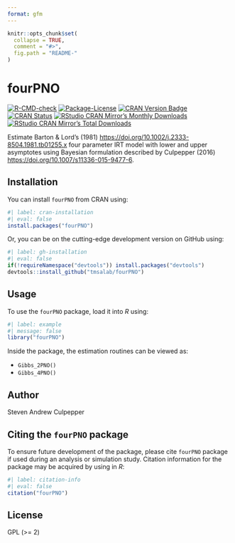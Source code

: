 ```yaml
---
format: gfm
---
```


<!-- README.md is generated from README.qmd. Please edit that file -->

```r
knitr::opts_chunk$set(
  collapse = TRUE,
  comment = "#>",
  fig.path = "README-"
)
```

# fourPNO

<!-- badges: start -->
[![R-CMD-check](https://github.com/tmsalab/fourPNO/actions/workflows/R-CMD-check.yaml/badge.svg)](https://github.com/tmsalab/fourPNO/actions/workflows/R-CMD-check.yaml)
[![Package-License](http://img.shields.io/badge/license-GPL%20(%3E=2)-brightgreen.svg?style=flat)](http://www.gnu.org/licenses/gpl-2.0.html)
[![CRAN Version Badge](http://www.r-pkg.org/badges/version/fourPNO)](https://cran.r-project.org/package=fourPNO)
[![CRAN Status](https://cranchecks.info/badges/worst/fourPNO)](https://cran.r-project.org/web/checks/check_results_fourPNO.html)
[![RStudio CRAN Mirror's Monthly Downloads](http://cranlogs.r-pkg.org/badges/fourPNO?color=brightgreen)](https://www.r-pkg.org:443/pkg/fourPNO)
[![RStudio CRAN Mirror's Total Downloads](http://cranlogs.r-pkg.org/badges/grand-total/fourPNO?color=brightgreen)](https://www.r-pkg.org:443/pkg/fourPNO)
<!-- badges: end -->

Estimate Barton & Lord's (1981) <https://doi.org/10.1002/j.2333-8504.1981.tb01255.x> 
four parameter IRT model with lower and upper asymptotes using Bayesian 
formulation described by Culpepper (2016) <https://doi.org/10.1007/s11336-015-9477-6>.

## Installation

You can install `fourPNO` from CRAN using:

```r
#| label: cran-installation
#| eval: false
install.packages("fourPNO")
```

Or, you can be on the cutting-edge development version on GitHub using:

```r
#| label: gh-installation
#| eval: false
if(!requireNamespace("devtools")) install.packages("devtools")
devtools::install_github("tmsalab/fourPNO")
```

## Usage

To use the `fourPNO` package, load it into _R_ using:

```r
#| label: example
#| message: false
library("fourPNO")
```

Inside the package, the estimation routines can be viewed as:

- `Gibbs_2PNO()`
- `Gibbs_4PNO()`

## Author

Steven Andrew Culpepper

## Citing the `fourPNO` package

To ensure future development of the package, please cite `fourPNO`
package if used during an analysis or simulation study. Citation information
for the package may be acquired by using in *R*:

```r
#| label: citation-info
#| eval: false
citation("fourPNO")
```

## License

GPL (>= 2)
